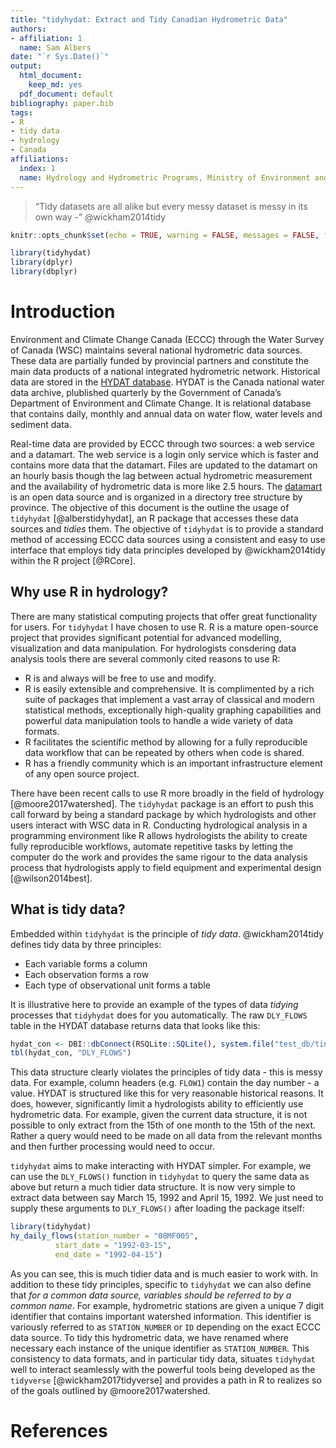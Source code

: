 ```yaml
---
title: "tidyhydat: Extract and Tidy Canadian Hydrometric Data"
authors:
- affiliation: 1
  name: Sam Albers
date: "`r Sys.Date()`"
output:
  html_document:
    keep_md: yes
  pdf_document: default
bibliography: paper.bib
tags:
- R
- tidy data
- hydrology
- Canada
affiliations:
  index: 1
  name: Hydrology and Hydrometric Programs, Ministry of Environment and Climate Change Strategy, British Columbia Provincial Government
---
```


> "Tidy datasets are all alike but every messy dataset is messy in its own way - "
@wickham2014tidy

```r
knitr::opts_chunk$set(echo = TRUE, warning = FALSE, messages = FALSE, fig.width = 8, fig.height = 12)
```

```r
library(tidyhydat)
library(dplyr)
library(dbplyr)
```

# Introduction
Environment and Climate Change Canada (ECCC) through the Water Survey of Canada (WSC) maintains several national hydrometric data sources. These data are partially funded by provincial partners and constitute the main data products of a national integrated hydrometric network. Historical data are stored in the [HYDAT database](http://collaboration.cmc.ec.gc.ca/cmc/hydrometrics/www/). HYDAT is the Canada national water data archive, plublished quarterly by the Government of Canada's Department of Environment and Climate Change. It is relational database that contains daily, monthly and annual data on water flow, water levels and sediment data.

Real-time data are provided by ECCC through two sources: a web service and a datamart. The web service is a login only service which is faster and contains more data that the datamart. Files are updated to the datamart on an hourly basis though the lag between actual hydrometric measurement and the availability of hydrometric data is more like 2.5 hours. The [datamart](http://dd.weather.gc.ca/hydrometric/) is an open data source and is organized in a directory tree structure by province. The objective of this document is the outline the usage of `tidyhydat` [@alberstidyhydat], an R package that accesses these data sources and *tidies* them. The objective of `tidyhydat` is to provide a standard method of accessing ECCC data sources using a consistent and easy to use interface that employs tidy data principles developed by @wickham2014tidy within the R project [@RCore]. 

## Why use R in hydrology?
There are many statistical computing projects that offer great functionality for users. For `tidyhydat` I have chosen to use R. R is a mature open-source project that provides significant potential for advanced modelling, visualization and data manipulation. For hydrologists consdering data analysis tools there are several commonly cited reasons to use R:

- R is and always will be free to use and modify.
- R is easily extensible and comprehensive. It is complimented by a rich suite of packages that implement a vast array of classical and modern statistical methods, exceptionally high-quality graphing capabilities and powerful data manipulation tools to handle a wide variety of data formats.
- R facilitates the scientific method by allowing for a fully reproducible data workflow that can be repeated by others when code is shared.  
- R has a friendly community which is an important infrastructure element of any open source project. 

There have been recent calls to use R more broadly in the field of hydrology [@moore2017watershed]. The `tidyhydat` package is an effort to push this call forward by being a standard package by which hydrologists and other users interact with WSC data in R. Conducting hydrological analysis in a programming environment like R allows hydrologists the ability to create fully reproducible workflows, automate repetitive tasks by letting the computer do the work and provides the same rigour to the data analysis process that hydrologists apply to field equipment and experimental design [@wilson2014best].

## What is tidy data?
Embedded within `tidyhydat` is the principle of *tidy data*. @wickham2014tidy defines tidy data by three principles:

- Each variable forms a column
- Each observation forms a row
- Each type of observational unit forms a table

It is illustrative here to provide an example of the types of data *tidying* processes that `tidyhydat` does for you automatically. The raw `DLY_FLOWS` table in the HYDAT database returns data that looks like this:
```r
hydat_con <- DBI::dbConnect(RSQLite::SQLite(), system.file("test_db/tinyhydat.sqlite3", package = "tidyhydat"))
tbl(hydat_con, "DLY_FLOWS") 
```

This data structure clearly violates the principles of tidy data - this is messy data. For example, column headers (e.g. `FLOW1`) contain the day number - a value. HYDAT is structured like this for very reasonable historical reasons. It does, however, significantly limit a hydrologists ability to efficiently use hydrometric data. For example, given the current data structure, it is not possible to only extract from the 15th of one month to the 15th of the next. Rather a query would need to be made on all data from the relevant months and then further processing would need to occur.

`tidyhydat` aims to make interacting with HYDAT simpler. For example, we can use the `DLY_FLOWS()` function in `tidyhydat` to query the same data as above but return a much tidier data structure. It is now very simple to extract data between say March 15, 1992 and April 15, 1992. We just need to supply these arguments to `DLY_FLOWS()` after loading the package itself:

```r
library(tidyhydat)
hy_daily_flows(station_number = "08MF005",
          start_date = "1992-03-15",
          end_date = "1992-04-15")
```

As you can see, this is much tidier data and is much easier to work with. In addition to these tidy principles, specific to `tidyhydat` we can also define that *for a common data source, variables should be referred to by a common name*. For example, hydrometric stations are given a unique 7 digit identifier that contains important watershed information. This identifier is variously referred to as `STATION_NUMBER` or `ID` depending on the exact ECCC data source. To tidy this hydrometric data, we have renamed where necessary each instance of the unique identifier as `STATION_NUMBER`. This consistency to data formats, and in particular tidy data, situates `tidyhydat` well to interact seamlessly with the powerful tools being developed as the `tidyverse` [@wickham2017tidyverse] and provides a path in R to realizes so of the goals outlined by @moore2017watershed.

# References

